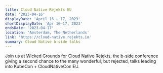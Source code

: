 ```yaml
---
title: Cloud Native Rejekts EU
date: '2023-04-16'
displayDate: 'April 16 – 17, 2023'
shortDisplayDate: 'Apr 16–17, 2023'
endsDate: '2023-04-17'
location: 'Amsterdam, The Netherlands'
link: 'https://cloud-native.rejekts.io'
summary: Cloud Native b-side talks
---
```


Join us at Wicked Grounds for Cloud Native Rejekts, the b-side conference giving a second chance to the many wonderful, but rejected, talks leading into KubeCon + CloudNativeCon EU.
